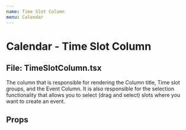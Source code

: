 ```yaml
---
name: Time Slot Column
menu: Calendar
---
```



# Calendar - Time Slot Column
## File: TimeSlotColumn.tsx

The column that is responsible for rendering the Column title, Time slot groups, and the Event Column. It is also responsible for the selection functionality that allows you to select (drag and select) slots where you want to create an event.

## Props

<Props of={TimeSlotColumn} />
